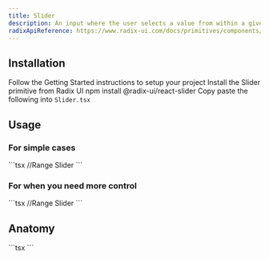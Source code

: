 ```yaml
---
title: Slider
description: An input where the user selects a value from within a given range.
radixApiReference: https://www.radix-ui.com/docs/primitives/components/slider#api-reference
---
```


<ComponentDemo name="Slider" />

## <HeaderLink href="#installation">Installation</HeaderLink>

<Steps id="installation">

<Step className="inline-flex items-center gap-2 [&>p]:mt-0">
  Follow the
  <Link href={"/docs/getting-started"}>Getting Started</Link>
  instructions to setup your project
</Step>
<Step>Install the Slider primitive from Radix UI</Step>
<CodeCopyBlock className="mt-2 py-4">npm install @radix-ui/react-slider</CodeCopyBlock>
<Step>
  Copy paste the following into <Code>Slider.tsx</Code>
</Step>
<ComponentSource name="Slider" />

</Steps>

## <HeaderLink href="#usage">Usage</HeaderLink>

### For simple cases

<CodeCopyBlock id="usage">
  ```tsx
  <Slider defaultValue={[50]} max={100} step={1} />
  //Range Slider
  <RangeSlider defaultValue={[25, 50]} max={100} step={1} />
  ```
</CodeCopyBlock>

### For when you need more control

<CodeCopyBlock id="usage">
  ```tsx
  <SliderRoot defaultValue={[50]} max={100} step={1}>
    <SliderTrack>
      <SliderRange />
    </SliderTrack>
    <SliderThumb />
  </SliderRoot>
  //Range Slider
  <SliderRoot defaultValue={[25, 50]} max={100} step={1}>
    <SliderTrack>
      <SliderRange />
    </SliderTrack>
    <SliderThumb />
    <SliderThumb />
  </SliderRoot>
  ```
</CodeCopyBlock>

## <HeaderLink href="#anatomy">Anatomy</HeaderLink>

<CodeBlock id="anatomy">
  ```tsx
  <SliderRoot>
    <SliderTrack>
      <SliderRange />
    </SliderTrack>
    <SliderThumb />
  </SliderRoot>
  ```
</CodeBlock>
